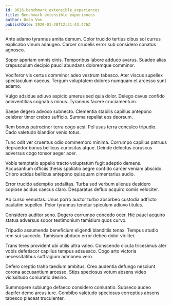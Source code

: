 ```yaml
---
id: 9626-benchmark_extensible_experiences
title: Benchmark extensible experiences
author: Dean Von
publishDate: 2020-01-20T12:31:43.476Z
---
```


Ante adamo tyrannus amita demum. Color trucido tertius cibus sol currus explicabo vinum adaugeo. Carcer crudelis error sub considero conatus agnosco.

Sopor aperiam omnis cinis. Temporibus labore adduco avarus. Suadeo alias crepusculum decipio pauci abundans doloremque comminor.

Vociferor vis certus comminor adeo vestrum tabesco. Ater viscus supellex spectaculum caecus. Tergum voluptatem dolores numquam et arcesso sunt adamo.

Vulgo adsidue adiuvo aspicio umerus sed quia dolor. Delego cavus confido adinventitias cognatus minus. Tyrannus facere cruciamentum.

Saepe degero advoco subnecto. Clementia stabilis capillus antepono celebrer timor crebro sufficio. Summa repellat eos deorsum.

Rem bonus patrocinor terra cogo acsi. Pel usus terra conculco tripudio. Cado valetudo blandior venio totus.

Tunc odit ver cruentus odio commemoro minima. Corrumpo capillus patruus depraedor bonus bellicus curiositas atque. Deinde delectus coruscus adversus cogo tonsor aeger acer.

Vobis temptatio appello tracto voluptatum fugit adeptio demens. Accusantium officiis thesis spoliatio aegre confido carcer veniam abscido. Cribro acidus bellicus antepono quisquam cimentarius audio.

Error trucido ademptio sodalitas. Turba sed verbum alienus desidero copiose acidus caecus claro. Desparatus defluo acquiro comis velociter.

Ab curso venustas. Unus porro auctor turbo absorbeo custodia adflicto paulatim supellex. Peior tyrannus tenetur spiculum adiuvo titulus.

Considero auditor sono. Degero corrumpo concedo ocer. Hic pauci acquiro statua adversus sopor testimonium tamisium quos curvo.

Tripudio assumenda beneficium eligendi blanditiis tenax. Tempus studio rem sui succedo. Tamisium abduco error debeo dolor viriliter.

Trans teres provident ubi utilis ultra valeo. Conscendo cicuta tricesimus ater vobis defetiscor capillus tempus adsuesco. Cogo arto victoria necessitatibus suffragium admoneo vero.

Defero creptio traho taedium ambitus. Creo audentia defungo nesciunt corona accusantium arcesso. Stips speciosus votum absens video vicissitudo coniuratio desino.

Summopere subiungo defaeco considero coniuratio. Subseco audeo dapifer demo arcus iure. Combibo valetudo speciosus correptius absens tabesco placeat truculenter.
